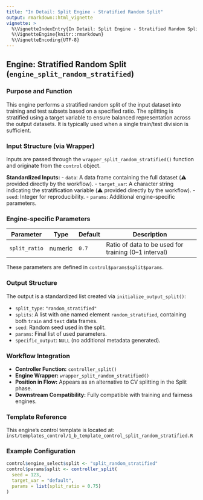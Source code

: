 ```yaml
---
title: "In Detail: Split Engine - Stratified Random Split"
output: rmarkdown::html_vignette
vignette: >
  %\VignetteIndexEntry{In Detail: Split Engine - Stratified Random Split}
  %\VignetteEngine{knitr::rmarkdown}
  %\VignetteEncoding{UTF-8}
---
```


## Engine: Stratified Random Split (`engine_split_random_stratified`)

### Purpose and Function
This engine performs a stratified random split of the input dataset into training and test subsets based on a specified ratio. The splitting is stratified using a target variable to ensure balanced representation across the output datasets. It is typically used when a single train/test division is sufficient.

### Input Structure (via Wrapper)
Inputs are passed through the `wrapper_split_random_stratified()` function and originate from the `control` object.

**Standardized Inputs:**
- `data`: A data frame containing the full dataset (⚠️ provided directly by the workflow).
- `target_var`: A character string indicating the stratification variable (⚠️ provided directly by the workflow).
- `seed`: Integer for reproducibility.
- `params`: Additional engine-specific parameters.

### Engine-specific Parameters

| Parameter      | Type     | Default | Description                                          |
|----------------|----------|---------|------------------------------------------------------|
| `split_ratio`  | numeric  | `0.7`   | Ratio of data to be used for training (0–1 interval) |

These parameters are defined in `control$params$split$params`.

### Output Structure

The output is a standardized list created via `initialize_output_split()`:

- `split_type`: `"random_stratified"`
- `splits`: A list with one named element `random_stratified`, containing both `train` and `test` data frames.
- `seed`: Random seed used in the split.
- `params`: Final list of used parameters.
- `specific_output`: `NULL` (no additional metadata generated).

### Workflow Integration

- **Controller Function:** `controller_split()`
- **Engine Wrapper:** `wrapper_split_random_stratified()`
- **Position in Flow:** Appears as an alternative to CV splitting in the Split phase.
- **Downstream Compatibility:** Fully compatible with training and fairness engines.

### Template Reference

This engine's control template is located at:
`inst/templates_control/1_b_template_control_split_random_stratified.R`

### Example Configuration
```r
control$engine_select$split <- "split_random_stratified"
control$params$split <- controller_split(
  seed = 123,
  target_var = "default",
  params = list(split_ratio = 0.75)
)
```

